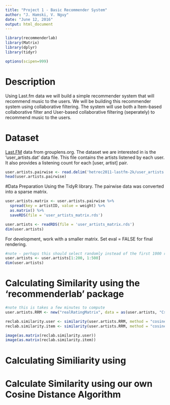 ```yaml
---
title: "Project 1 - Basic Recommender System"
author: "J. Hamski, V. Nguy"
date: "June 12, 2016"
output: html_document
---
```


```r
library(recommenderlab)
library(Matrix)
library(dplyr)
library(tidyr)

options(scipen=999)
```

# Description
Using Last.fm data we will build a simple recommender system that will recommend music to the users. We will be building this recommender system using collaborative filtering. The system will use both a Item-based collaborative filter and User-based collaborative filtering (seperately) to recommend music to the users.

# Dataset
[Last.FM](http://grouplens.org/datasets/hetrec-2011/) data from grouplens.org. The dataset we are interested in is the 'user_artists.dat' data file. This file contains the artists listened by each user. It also provides a listening count for each [user, artist] pair.

```r
user.artists.pairwise <- read.delim('hetrec2011-lastfm-2k/user_artists.dat', sep="\t")
head(user.artists.pairwise)
```

#Data Preparation
Using the TidyR library. The pairwise data was converted into a sparse matrix.

```r
user.artists.matrix <- user.artists.pairwise %>%
  spread(key = artistID, value = weight) %>%
  as.matrix() %>%
  saveRDS(file = 'user_artists_matrix.rds')
```

```r
user.artists <- readRDS(file = 'user_artists_matrix.rds')
dim(user.artists)
```


For development, work with a smaller matrix. Set eval = FALSE for final rendering. 
```r

#note - perhaps this should select randomly instead of the first 1000 rows / 500 columns?
user.artists <- user.artists[1:200, 1:500]
dim(user.artists)
```


# Calculating Similarity using the 'recommenderlab' package
```r
#note this is takes a few minutes to compute
user.artists.RRM <- new("realRatingMatrix", data = as(user.artists, "CsparseMatrix"))

reclab.similarity.user <- similarity(user.artists.RRM, method = "cosine", which = "users")
reclab.similarity.item <- similarity(user.artists.RRM, method = "cosine", which = "items")
```

```r
image(as.matrix(reclab.similarity.user))
image(as.matrix(reclab.similarity.item))
```

# Calculating Similiarity using 


# Calculate Similarity using our own Cosine Distance Algorithm 